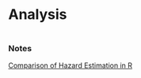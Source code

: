 # Analysis
```{r, echo = FALSE}

```

### Notes

[Comparison of Hazard Estimation in R](https://arxiv.org/pdf/1509.03253.pdf)